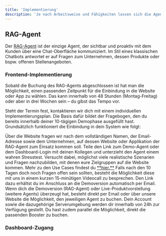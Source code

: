 ```yaml
---
title: 'Implementierung'
description: 'Je nach Arbeitsweise und Fähigkeiten lassen sich die Agents unterschiedlich in deine Unternehmensprozesse integrieren.V'
---
```


## RAG-Agent

Der [RAG-Agent](https://docs.pzlr.ai/rag-agent/rag) ist der einzige Agent, der sichtbar und proaktiv mit dem Kunden über eine Chat-Oberfläche kommuniziert. Im Stil eines klassischen Chatbots antwortet er auf Fragen zum Unternehmen, dessen Produkte oder bspw. offenen Stellenangeboten.

### Frontend-Implementierung

Sobald die Buchung des RAG-Agents abgeschlossen ist hat man die Möglichkeit, einen passenden Zeitpunkt für die Einbindung in die Website oder App zu wählen. Das kann innerhalb von 48 Stunden (Montag-Freitag) oder aber in drei Wochen sein – du gibst das Tempo vor.

Steht der Termin fest, kontaktieren wir dich mit einem individuellen Implementierungsplan. Die Basis dafür bildet der Fragebogen, den du bereits innerhalb deiner 10-tägigen Demophase ausgefüllt hast. Grundsätzlich funktioniert die Einbindung in dein System wie folgt:

<Steps>
  <Step title="Anfrage über die Website">
    Über die Website fragen wir nach dem vollständigen Namen, der Email-Adresse sowie dem Unternehmen, auf dessen Website  oder Applikation der RAG-Agent zum Einsatz kommen soll.
  </Step>
  <Step title="10-Tage-Stresstest">
    Teile den Link zum Demo-Agent oder dem Dashboard-Login mit deinen Kollegen und unterzieht den Agent einem wahren Stresstest. Versucht dabei, möglichst viele realistische Szenarien und Fragen nachzubilden, mit denen eure Zielgruppen auf die Website kommen. Mehr zu den Use Cases findest du <a href="/pages/rag-agent/usecases">**hier.**</a>
  </Step>
  <Step title="Q&A-Session">
    Falls nach den 10 Tagen doch noch Fragen offen sein sollten, besteht die Möglichkeit diese mit uns in einem kurzen 15-minütigen Videocall zu besprechen. Den Link dazu erhältst du im Anschluss an die Demoversion automatisch per Email.
  </Step>
  <Step title="Buchung des Agents (und Booster)">
    Wenn dich die Demoversion (RAG-Agent) oder Live-Produktvorstellung (weitere Agents) überzeugt hat, besteht direkt per Email oder über unsere Website die Möglichkeit, den jeweiligen Agent zu buchen. Dein Account sowie die dazugehörige Serverumgebung werden dir innerhalb von 24h zur Verfügung gestellt. Du hast zudem parallel die Möglichkeit, direkt die passenden Booster zu buchen.
  </Step>
</Steps>

### Dashboard-Zugang



